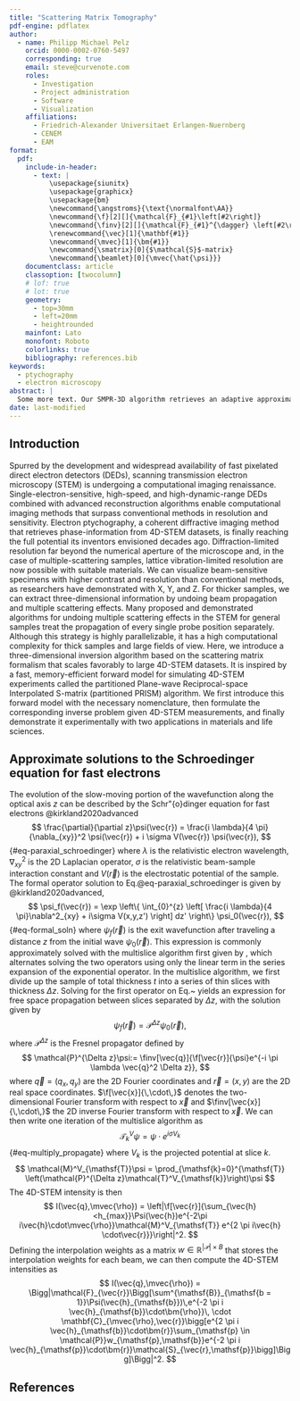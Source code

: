 ```yaml
---
title: "Scattering Matrix Tomography"
pdf-engine: pdflatex
author:
  - name: Philipp Michael Pelz
    orcid: 0000-0002-0760-5497
    corresponding: true
    email: steve@curvenote.com
    roles:
      - Investigation
      - Project administration
      - Software
      - Visualization
    affiliations:
      - Friedrich-Alexander Universitaet Erlangen-Nuernberg
      - CENEM
      - EAM
format: 
  pdf: 
    include-in-header:
      - text: |
          \usepackage{siunitx}
          \usepackage{graphicx}
          \usepackage{bm}
          \newcommand{\angstroms}{\text{\normalfont\AA}}
          \newcommand{\f}[2][]{\mathcal{F}_{#1}\left[#2\right]}
          \newcommand{\finv}[2][]{\mathcal{F}_{#1}^{\dagger} \left[#2\right]}
          \renewcommand{\vec}[1]{\mathbf{#1}}
          \newcommand{\mvec}[1]{\bm{#1}}
          \newcommand{\smatrix}[0]{$\mathcal{S}$-matrix}
          \newcommand{\beamlet}[0]{\mvec{\hat{\psi}}}
    documentclass: article
    classoption: [twocolumn]
    # lof: true
    # lot: true
    geometry:
      - top=30mm
      - left=20mm
      - heightrounded
    mainfont: Lato
    monofont: Roboto
    colorlinks: true
    bibliography: references.bib
keywords:
  - ptychography
  - electron microscopy
abstract: |
  Some more text. Our SMPR-3D algorithm retrieves an adaptive approximation to the scattering matrix and refines probe positions and non-parametric probe aberrations. In a second step, we retrieve the three-dimensional scattering potential from the scattering matrix by solving an inverse multislice problem. Compared to direct multi-slice inversion from scanning diffraction measurements, our algorithm enjoys favorable computational complexity, accelerating large field-of-view reconstructions. We demonstrate the algorithm experimentally ....
date: last-modified
---
```


## Introduction

Spurred by the development and widespread availability of fast pixelated direct electron detectors (DEDs), scanning transmission electron microscopy (STEM) is undergoing a computational imaging renaissance. Single-electron-sensitive, high-speed, and high-dynamic-range DEDs combined with advanced reconstruction algorithms enable computational imaging methods that surpass conventional methods in resolution and sensitivity. Electron ptychography, a coherent diffractive imaging method that retrieves phase-information from 4D-STEM datasets, is finally reaching the full potential its inventors envisioned decades ago. Diffraction-limited resolution far beyond the numerical aperture of the microscope and, in the case of multiple-scattering samples, lattice vibration-limited resolution are now possible with suitable materials. We can visualize beam-sensitive specimens with higher contrast and resolution than conventional methods, as researchers have demonstrated with X, Y, and Z. For thicker samples, we can extract three-dimensional information by undoing beam propagation and multiple scattering effects. 
Many proposed and demonstrated algorithms for undoing multiple scattering effects in the STEM for general samples treat the propagation of every single probe position separately. Although this strategy is highly parallelizable, it has a high computational complexity for thick samples and large fields of view.
Here, we introduce a three-dimensional inversion algorithm based on the scattering matrix formalism that scales favorably to large 4D-STEM datasets. It is inspired by a fast, memory-efficient forward model for simulating 4D-STEM experiments called the partitioned Plane-wave Reciprocal-space Interpolated S-matrix (partitioned PRISM) algorithm. We first introduce this forward model with the necessary nomenclature, then formulate the corresponding inverse problem given 4D-STEM measurements, and finally demonstrate it experimentally with two applications in materials and life sciences.


## Approximate solutions to the Schroedinger equation for fast electrons
The evolution of the slow-moving portion of the wavefunction along the optical axis $z$ can be described by the Schr\"{o}dinger equation for fast electrons @kirkland2020advanced
$$
    \frac{\partial}{\partial z}\psi(\vec{r}) = \frac{i \lambda}{4 \pi} {\nabla_{xy}}^2 \psi(\vec{r})
    + i \sigma V(\vec{r}) \psi(\vec{r}),    
$${#eq-paraxial_schroedinger}
where $\lambda$ is the relativistic electron wavelength, ${\nabla_{xy}}^2$ is the 2D Laplacian operator, $\sigma$ is the relativistic beam-sample interaction constant and $V(\vec{r})$ is the electrostatic potential of the sample.
The formal operator solution to Eq.@eq-paraxial_schroedinger is given by @kirkland2020advanced, 
$$
    \psi_f(\vec{r}) = 
    \exp \left\{
        \int_{0}^{z} \left[
        \frac{i \lambda}{4 \pi}\nabla^2_{xy} + i\sigma V(x,y,z')
        \right] dz'
    \right\}
    \psi_0(\vec{r}),     
$${#eq-formal_soln}
where $\psi_f(\vec{r})$ is the exit wavefunction after traveling a distance $z$ from the initial wave $\psi_0(\vec{r})$. This expression is commonly approximately solved with the multislice algorithm first given by \cite{cowley1957scattering}, which alternates solving the two operators using only the linear term in the series expansion of the exponential operator.
In the multislice algorithm, we first divide up the sample of total thickness $t$ into a series of thin slices with thickness $\Delta z$. Solving for the first operator on Eq.~\ref{eq:formal_soln} yields an expression for free space propagation between slices separated by $\Delta z$, with the solution given by 
$$
    \psi_f(\vec{r}) = \mathcal{P}^{\Delta z} \psi_0(\vec{r}),
$$
where $\mathcal{P}^{\Delta z}$ is the Fresnel propagator defined by
$$
    \mathcal{P}^{\Delta z}\psi:=
    \finv[\vec{q}]{\f[\vec{r}]{\psi}e^{-i \pi \lambda \vec{q}^2 \Delta z}},
$$
where $\vec{q}=(q_x,q_y)$ are the 2D Fourier coordinates and $\vec{r}=(x,y)$ are the 2D real space coordinates.
$\f[\vec{x}]{\,\cdot\,}$ denotes the two-dimensional Fourier transform with respect to $\vec{x}$ and $\finv[\vec{x}]{\,\cdot\,}$ the 2D inverse Fourier transform with respect to $\vec{x}$.
We can then write one iteration of the multislice algorithm as 
$$
\mathcal{T}^V_k \psi = \psi\cdot e^{i\sigma V_{k}}
$${#eq-multiply_propagate}
where $V_{k}$ is the projected potential at slice $k$.
<!-- The multi-slice algorithm $\mathcal{M}_{\mathsf{T}} : \mathbb{C}^{\mathsf{N}_1 \times \mathsf{N}_2} \rightarrow \mathbb{C}^{\mathsf{N}_1 \times \mathsf{N}_2}$ can be written as a succession of $\mathsf{T}$ pairs of transmission and propagation operators -->
$$
\mathcal{M}^V_{\mathsf{T}}\psi = \prod_{\mathsf{k}=0}^{\mathsf{T}} \left(\mathcal{P}^{\Delta z}\mathcal{T}^V_{\mathsf{k}}\right)\psi
$$
The 4D-STEM intensity is then 
$$    
    I(\vec{q},\mvec{\rho}) = \left|\f[\vec{r}]{\sum_{\vec{h}<h_{max}}\Psi(\vec{h})e^{-2\pi i\vec{h}\cdot\mvec{\rho}}\mathcal{M}^V_{\mathsf{T}} e^{2 \pi i\vec{h} \cdot\vec{r}}}\right|^2.
$$
Defining the interpolation weights as a matrix $w \in \mathbb{R}^{|\mathcal{P}| \times B}$ that stores the interpolation weights for each beam, we can then compute the 4D-STEM intensities as
$$
     I(\vec{q},\mvec{\rho}) = \Bigg|\mathcal{F}_{\vec{r}}\Bigg[\sum^{\mathsf{B}}_{\mathsf{b = 1}}\Psi(\vec{h}_{\mathsf{b}})\,e^{-2 \pi i \vec{h}_{\mathsf{b}}\cdot\bm{\rho}}\,
      \cdot \mathbf{C}_{\mvec{\rho},\vec{r}}\bigg[e^{2 \pi i \vec{h}_{\mathsf{b}}\cdot\bm{r}}\sum_{\mathsf{p} \in \mathcal{P}}w_{\mathsf{p},\mathsf{b}}e^{-2 \pi i \vec{h}_{\mathsf{p}}\cdot\bm{r}}\mathcal{S}_{\vec{r},\mathsf{p}}\bigg]\Bigg]\Bigg|^2.
$$
<!-- After factoring out the summation over the Fourier basis, the 4D-STEM intensities can then be calculated as
\begin{equation}
     I(\vec{q},\mvec{\rho}) = \left|\f[\vec{r}]{\sum_{\mathsf{p} \in \mathcal{P}}\hat{\psi}_{\mathsf{p}}\,\mathbf{C}_{\mvec{\rho},\vec{r}}\left[\mathcal{S}_{\vec{r},\mathsf{p}}\,e^{-2 \pi i \vec{h}_{\mathsf{p}}\cdot\vec{r}}\right]}\right|^2,
\label{equ:prism_beamlist_pixel}
\end{equation}
with
\begin{equation}
    \hat{\psi}_{\mathsf{p}}(\vec{r},\mvec{\rho}) = \sum^{\mathsf{B}}_{\mathsf{b = 1}} w_{\mathsf{p},\mathsf{b}}\,\Psi(\vec{h}_\mathsf{b})\,e^{2 \pi i \vec{h}_\mathsf{b}\cdot(\vec{r}-\mvec{\rho})}.
\end{equation}
\section{\label{sec:smatrix_inversion}Reconstructing the partitioned \smatrix{}}
Let the detector be sampled with $\mathsf{M}_1 \times \mathsf{M}_2$ pixels. We perform a scan with $\mathsf{K}$ positions and label a single position with \textsf{k}. Then the measured intensities have the dimension $\mathbf{I} \in \mathbb{R}^{\mathsf{K} \cdot \mathsf{M}_1 \cdot \mathsf{M}_2}$. For ease of notation, we enumerate all $\mathsf{P} = |\mathcal{P}|$ parent beams in $|\vec{h}| < h_{max}$ with indices $\mathsf{p} = 1, ..., \mathsf{P}$. The \smatrix{} measurement operator maps the \textsf{P} parent beams of the $\mathcal{S}$-matrix sampled on a discrete grid of $\mathsf{N}_1 \times \mathsf{N}_2$ pixels to $\mathsf{K}$ diffraction patterns of size $\mathsf{M}_1 \times \mathsf{M}_2$. ${\mathcal{A} : \mathbb{C}^{\mathsf{P} \times \mathsf{N}_1 \times \mathsf{N}_2} \times \mathbb{C}^{\mathsf{P} \times \mathsf{M}_1 \times \mathsf{M}_2} \times \mathbb{C}^{\mathsf{K} \times \mathsf{2}}  \rightarrow \mathbb{C}^{\mathsf{K}\mathsf{M}_1 \mathsf{M}_2}}$. For better readability, we first define the measurement operator for position $\mathsf{k}$ : ${\mathcal{A}_{\mathsf{k}} : \mathbb{C}^{\mathsf{P} \times \mathsf{N}_1 \times \mathsf{N}_2} \times \mathbb{C}^{\mathsf{P} \times \mathsf{M}_1 \times \mathsf{M}_2} \times \mathbb{C}^{\mathsf{2}} \rightarrow \mathbb{C}^{\mathsf{M}_1 \cdot \mathsf{M}_2}}$:
\begin{equation}
    \label{equ:forward_model2}
    \mathcal{A}_{\mathsf{k}}(\mvec{\mathcal{S}}, \beamlet, \bm{\rho}_{\mathsf{k}}) := \left[\f[\vec{r}]{\sum^{\mathsf{P}}_{\mathsf{p = 1}}\beamlet_{\mathsf{p}}\,\mathbf{C}_{\mvec{\rho},\vec{r}}\left[\mvec{\mathcal{S}}_{\mathsf{p},\vec{r}}\,e^{-2 \pi i \vec{h}_{\mathsf{p}}\cdot\vec{r}}\right]}\right]^{V},
\end{equation}
where $[\cdot]^V$ is a vectorization from 2D to 1D. We have also introduced the linear cropping operator ${\mathbf{C}_{\mathsf{k}} := \mathbf{C}_{\bm{\rho}_{\mathsf{k}},\vec{r}}: \mathbb{C}^{\mathsf{P} \times \mathsf{N}_1 \times \mathsf{N}_2} \rightarrow \mathbb{C}^{\mathsf{P} \times \mathsf{M}_1 \times \mathsf{M}_2}}$, which extracts a real-space patch of size $\mathsf{M}_1 \times \mathsf{M}_2$ from each beam of a given \smatrix{} at the position with index \textsf{k} for the phase modulation \textsf{d}. 
\begin{equation}
    \mathbf{C}_{\mvec{\rho},\vec{r}} = \begin{cases}
        1 & \mbox{if } \left|\vec{r} - \mvec{\rho}\right| \leq |\left|\mvec{\Delta}/2\right|,\\
        0 & \mbox{otherwise}
 \nonumber
 \end{cases}
 \label{eq:cropping_op}
\end{equation}
where the absolute value is used element-wise.
The measurement operator for the full experiment is just the operators for each probe and position stacked on top of each other: ${\mathcal{A}(\mathcal{S}, \beamlet,\bm{\rho})=\left[\mathcal{A}_{\mathsf{1}}(\mathcal{S}, \beamlet,\bm{\rho}), \mathcal{A}_{\mathsf{2}}(\mathcal{S}, \beamlet,\bm{\rho}), ..., \mathcal{A}_{\mathsf{K}}(\mathcal{S}, \beamlet,\bm{\rho})\right]^T}$. We can then write the forward model for the measured intensities as 
\begin{equation}
\mathbf{y}=\left|\mathcal{A}(\mvec{\mathcal{S}}, \beamlet, \mvec{\rho})\right|^2.
\label{equ:forward_model}
\end{equation}
Given this forward model and a set of intensity measurements $\mathbf{I}$ we can formulate the phase retrieval problem for joint $\mathcal{S}$-matrix and probe retrieval as 
\begin{eqnarray}
    &&  
    \mathrm{Find}\,\mathcal{S} \in \mathbb{C}^{\mathsf{P} \times \mathsf{N}_1 \times \mathsf{N}_2},\,\beamlet \in \mathbb{C}^{\mathsf{P} \times \mathsf{M}_1 \times \mathsf{M}_2}\, \nonumber \,\mathrm{and}\,\mvec{\rho} \in  \mathbb{R}^{\mathsf{K} \times \mathsf{2}}\\
    && 
    \textrm{Subject to} \quad\left|\mathcal{A}(\mathcal{S}, \beamlet, \mvec{\rho})\right|^2 = \mathbf{I} \nonumber.
\end{eqnarray}

The augmented Langrangian of the partitioned \smatrix{} retrieval problem is
\begin{align}
\begin{split}
     \label{equ:loss}
     \mathcal{L}_{\beta}(\mathcal{S}, \beamlet, \mvec{\rho}, \mathbf{z}, \mathbf{\Lambda}) =&\,\,\mathcal{D}(\mathbf{z}) \\&+ \Re{\mathbf{\Lambda}^{\dagger}\left(\mathcal{A}(\mathcal{S}, \beamlet, \mvec{\rho})-\mathbf{z}\right)}\\& + \frac{\beta}{2}\|\mathcal{A}(\mathcal{S},  \beamlet, \mvec{\rho})-\mathbf{z}\|^2_2,
 \end{split}
\end{align}
 where $\|\cdot\|_2$ is the $l_2$ norm and we have introduced the auxiliary variables $\mathbf{z} \in \mathbb{C}^{\mathsf{K} \cdot \mathsf{D} \cdot \mathsf{M}_1 \cdot \mathsf{M}_2}$ and $\mathbf\Lambda \in \mathbb{C}^{\mathsf{K} \cdot \mathsf{D} \cdot \mathsf{M}_1 \cdot \mathsf{M}_2}$. We seek to solve for $\mathcal{S}$, $\beamlet$ and $\mvec{\rho}$ such that $\mathcal{L}(\mathcal{S}, \beamlet, \mvec{\rho}, \mathbf z,\mathbf\Lambda)$ is minimized:
 \begin{equation}
 \label{equ:argminS}
     \left(\mathcal{S}^*, \beamlet^*, \mvec{\rho}^*, \mathbf z^*, \mathbf\Lambda^*\right) = \operatorname*{arg\,max}_{\Lambda}\operatorname*{arg\,min}_{S, \beamlet, \mvec{\rho}, \mathbf z}\displaystyle\mathcal{L}(\mathcal{S}, \beamlet, \mvec{\rho}, \mathbf z, \mathbf\Lambda)
 \end{equation}
 ADMM decouples the joint problem into subproblems and solves them step by step:
 %% + \frac{\alpha_1}{2} \|\Psi-\Psi^{\textsf{l}}\|_2
 %% + \frac{\alpha_2}{2} \|\mathcal{S}-\mathcal{S}^{\textsf{l}}\|_2
\begin{align}
\begin{split}
 % \mathrm{step\,1:}&\quad\mvec{\rho}^{\textsf{l+1}} =  \operatorname*{arg\,min}_{\mvec{\rho}}\, \mathcal{L}_{\beta}(\mathcal{S}^{\textsf{l}}, \beamlet^{\textsf{l}}, \mvec{\rho}, z^{\textsf{l}}, \mathbf{\Lambda}^{\textsf{l}}) \\
 \mathrm{step\,1:}&\quad\beamlet^{\textsf{l+1}} =  \operatorname*{arg\,min}_{\beamlet}\, \mathcal{L}_{\beta}(\mathcal{S}^{\textsf{l}}, \beamlet, z^{\textsf{l}}, \mathbf{\Lambda}^{\textsf{l}}) + \frac{\alpha_1}{2}\|\beamlet-\beamlet^{\textsf{l}}\|^2_{M_1^{\textsf{l}}}\\
 \mathrm{step\,2:}&\quad\mathcal{S}^{\textsf{l+1}} =  \operatorname*{arg\,min}_{\mathcal{S}}\, \mathcal{L}_{\beta}(\mathcal{S}, \beamlet^{\textsf{l+1}}, z^{\textsf{l}}, \mathbf{\Lambda}^{\textsf{l}}) + \frac{\alpha_2}{2}\|\mathcal{S}-\mathcal{S}^{\textsf{l}}\|^2_{M_2^{\textsf{l}}}\\
 \mathrm{step\,3:}&\quad z^{\textsf{l+1}} = \operatorname*{arg\,min}_{z}\,
 \mathcal{L}_{\beta}(\mathcal{S}^{\textsf{l+1}}, \beamlet^{\textsf{l+1}}, z, \mathbf{\Lambda}^{\textsf{l}})\\
 \mathrm{step\,4:}&\quad\mathbf{\Lambda}^{\textsf{l+1}} = \mathbf{\Lambda}^{\textsf{l}} + \beta (z^{\textsf{l+1}} - \mathcal{A}(\mathcal{S}^{\textsf{l+1}},  \beamlet^{\textsf{l+1}})) 
 \end{split}
\end{align}
In step 1 and step 2 we have added preconditioning terms with diagonal positive semidefinite matrices $M_1^{\textsf{l}}$ and $M_2^{\textsf{l}}$ and two penalization parameters $\alpha_1, \alpha_2>0,$ where $\|\Psi\|^2_{M_1^k}:=\langle M_1^k\Psi,\Psi\rangle$ and
$\|u\|^2_{M_2^k}:=\langle M_2^ku,u\rangle$.
 % \subsection{Subproblem w.r.t. $\rho$}
 % The closed-form solution to the subproblem w.r.t. $\mv-ec{\rho}$ is
 %    \begin{equation}
 %    \label{equ:rho_update}
 %     \rho^{\textsf{l+1}}_{\mathsf{k}} = \frac{
 %     \sum_{\vec{r}}\sum_{\mathsf{p=1}}^{\mathsf{P}}\Re{\left(\frac{\partial}{\partial\vec{r}}\left(\mathbf{C}_{\mathsf{k}}\mathcal{S}^{\textsf{l}}_{\textsf{p}}\right)\psi_{\textsf{p}}^{\textsf{l}}\right)^{\dagger} \mathbf{\hat{z}}^{\textsf{l}}_{\mathsf{k}}}
 %     }
 %     {
 %     \sum_{\vec{r}}\sum_{\mathsf{p=1}}^{\mathsf{P}}\left|\frac{\partial}{\partial\vec{r}}\left(\mathbf{C}_{\mathsf{k}}\mathcal{S}^{\textsf{l}}_{\textsf{p}}\right)\right|^2
 %     }.
 % \end{equation}
 \subsection{Subproblem w.r.t. $\hat{\psi}$}
 The closed-form solution to the subproblem w.r.t. $\beamlet$ is
    \begin{equation}
    \label{equ:psi_update}
     \hat{\psi}^{\textsf{l+1}} = \frac{
     \sum_{\mathsf{k=1}}^{\mathsf{K}}\left(\mathbf{C}_{\mathsf{k}}\mathcal{S}^{\textsf{l}}\right)^{\dagger}\finv[\vec{q}]{\mathbf{\hat{z}}^{\textsf{l}}}+\alpha_1\,\mathrm{diag}M_1^{\mathsf{k}}\,\psi^{\textsf{l}}
     }
     {
     \sum_{\mathsf{k=1}}^{\mathsf{K}}\mathbf{C}_{\mathsf{k}}\left[|\mathcal{S}^{\textsf{l}}|^2\right]+\alpha_1\,\mathrm{diag}M_1^{\mathsf{k}}
     }.
 \end{equation}
\subsection{Subproblem w.r.t. $\mathcal{S}$}
The closed-form solution to the subproblem w.r.t. $\mvec{\mathcal{S}}$ is
  \begin{equation}
  \label{equ:s_update}
     \mathcal{S}^{\textsf{l+1}} = \frac{
     \sum_{\mathsf{k=1}}^{\mathsf{K}}\mathbf{C}_{\mathsf{k}}^{T}\left[\psi^{\textsf{l+1}}\finv[\vec{q}]{\mathbf{\hat{z}}^{\textsf{l}}}\right]+\alpha_2\,\mathrm{diag}M_2^{\mathsf{k}}\,\mathcal{S}^{\textsf{l}}
     }
     {
     \sum_{\mathsf{k=1}}^{\mathsf{K}}\mathbf{C}_{\mathsf{k}}^{T}\left[|\psi^{\textsf{l+1}}|^2\right]+\alpha_2\,\mathrm{diag}M_2^{\mathsf{k}}
     }.
 \end{equation}

 \subsection{Subproblem w.r.t. z}
 The subproblem w.r.t. \textbf{z} was solved elsewhere \cite{Wen_Yang_Liu_Marchesini_2012}. The solution is
 \begin{equation}
 \label{equ:z_update}
     \mathbf{z}^{\textsf{l+1}} = \frac{\mathrm{sgn}(\mathbf{\hat{z}})\left[\sqrt{\mathbf{I}} + \beta |\mathbf{\hat{z}}|\right]}{(1+\beta)}.
 \end{equation}
The full ADMM algorithm is then given as:

\begin{algorithm}
	\caption{\small{\textsf{SMART-ADAPT} : Joint partitioned \smatrix{} and probe retrieval via ADMM}}
	\label{alg:smatrix_admm}
 	\begin{flushleft}
    \begin{tabularx}{\textwidth}{llX}
	\textbf{Input:}&measured intensities &$\mathbf{I} \in \mathbb{R}^{\mathsf{K} \times\mathsf{M}_1 \times\mathsf{M}_2}$\\
	&scan positions &$\mvec{\rho} \in \mathbb{R}^{\mathsf{K}\times 2}$\\
	&initial beamlets &$\psi \in \mathbb{C}^{\mathsf{B} \times\mathsf{M}_1 \times\mathsf{M}_2}$\\
	&step size &$\beta \in \mathbb{R}$\\
	\end{tabularx}
	\textbf{Initialize:} \\
	set $(\mathsf{N}_1,\mathsf{N}_2)=\lceil\frac{\mathrm{max}(\vec{r}_s)+\mathsf{M}}{\mathsf{M}}\rceil\cdot \mathsf{M}$ such that the plane waves $e^{2 \pi i\vec{h}\cdot\vec{r}}$ have periodic boundary conditions\\
	calculate $\mathbf{I}^{mean} = \frac{1}{K}\sum_\mathsf{k=1}^{\mathsf{K}}\mathbf{I}_{\mathsf{k}}$ and \\
	$a_{max} = \mathrm{max}\{||\mathbf{I}_{\mathsf{k}}||_1 \forall \mathsf{k}=\{1, ... , K\}\}$\\
	set $\Psi^0 \gets \frac{a_{max}}{\sqrt{||\mathbf{I}^{mean}||_1}}\mathbf{I}^{mean}e^{i\mvec\chi^0}$\\
	$\mathcal{S}^0 \gets \vec{1} \in \mathbb{C}^{\mathsf{P}\times\mathsf{N}_1\times \mathsf{N}_2}$\\
	\end{flushleft}
		\For{$\mathsf l=0$ to $\mathrm{L}$}{
		$\mathbf{\hat{z}} = \mathbf z^{\textsf{l}} + \frac{\mathbf{\Lambda}^{\textsf{l}}}{\beta}$\;
		% calculate $\rho^{\textsf{l+1}}$ according to Equ. \ref{equ:rho_update}\;
		calculate $\psi^{\textsf{l+1}}$ according to Equ. \ref{equ:psi_update}\;
		calculate $\mathcal{S}^{\textsf{l+1}}$ according to Equ. \ref{equ:s_update}\;
		calculate $\mathbf z^{\textsf{l+1}}$ according to Equ. \ref{equ:z_update}\;
		$\mathbf\Lambda^{\textsf{l+1}} \gets \mathbf\Lambda^{\textsf{l}} + \beta (\mathbf z^{\textsf{l+1}} - \mathcal{A}(\mathcal{S}^{\textsf{l+1}},  \Psi^{\textsf{l+1}}))$\;
		}
	\textbf{Output:}
	$\mathcal{S}^* = \mathcal{S}^{\mathrm{L}}$,\,$\rho^* = \rho^{\mathrm{L}}$,\,$\psi^* = \psi^{\mathrm{L}}$
\end{algorithm} -->

## References  